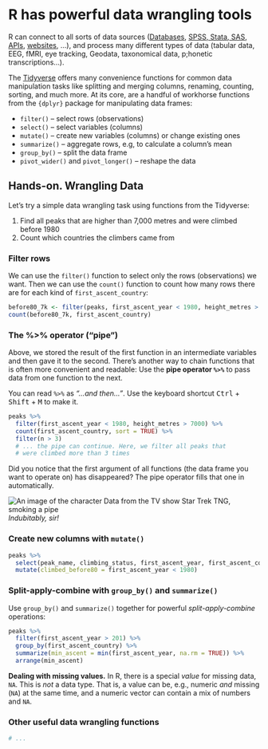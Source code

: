 #  R has powerful data wrangling tools

R can connect to all sorts of data sources ([Databases](https://db.rstudio.com/getting-started/connect-to-database/), [SPSS, Stata, SAS](https://haven.tidyverse.org/), [APIs](https://httr.r-lib.org/), [websites](https://rvest.tidyverse.org/), ...), and process many different types of data (tabular data, EEG, fMRI, eye tracking, Geodata, taxonomical data, p;honetic transcriptions...).

The [Tidyverse](https://www.tidyverse.org/) offers many convenience functions for common data manipulation tasks like splitting and merging columns, renaming, counting, sorting, and much more. At its core, are a handful of workhorse functions from the `{dplyr}` package for manipulating data frames: 

- `filter()`  -- select rows (observations)
- `select()` -- select variables (columns)
- `mutate()` -- create new variables (columns) or change existing ones 
- `summarize()` -- aggregate rows, e.g, to calculate a column's mean
- `group_by()` -- split the data frame
- `pivot_wider()` and `pivot_longer()` -- reshape the data 


## **Hands-on.** Wrangling Data

Let's try a simple data wrangling task using functions from the Tidyverse: 

1. Find all peaks that are higher than 7,000 metres and were climbed before 1980  
2. Count which countries the climbers came from

### Filter rows

We can use the `filter()` function to select only the rows (observations) we want. Then we can use the `count()` function to count how many rows there are for each kind of `first_ascent_country`:

```r
before80_7k <- filter(peaks, first_ascent_year < 1980, height_metres > 7000)
count(before80_7k, first_ascent_country)
```

### The %>% operator ("pipe")

Above, we stored the result of the first function in an intermediate variables and then gave it to the second. There's another way to chain functions that is often more convenient and readable: Use the **pipe operator `%>%`** to pass data from one function to the next. 

You can read `%>%` as *"...and then..."*. Use the keyboard shortcut <kbd>Ctrl</kbd> + <kbd>Shift</kbd> + <kbd>M</kbd> to make it.

```r
peaks %>%
  filter(first_ascent_year < 1980, height_metres > 7000) %>% 
  count(first_ascent_country, sort = TRUE) %>% 
  filter(n > 3) 
  # ... the pipe can continue. Here, we filter all peaks that 
  # were climbed more than 3 times
```

Did you notice that the first argument of all functions (the data frame you want to operate on) has disappeared? The pipe operator fills that one in automatically.

![An image of the character Data from the TV show Star Trek TNG, smoking a pipe](https://i.imgur.com/bIyqtxz.jpg)
*Indubitably, sir!*

### Create new columns with `mutate()`

```r
peaks %>% 
  select(peak_name, climbing_status, first_ascent_year, first_ascent_country) %>% 
  mutate(climbed_before80 = first_ascent_year < 1980)
```

### Split-apply-combine with `group_by()` and `summarize()`

Use `group_by()` and `summarize()` together for powerful *split-apply-combine* operations:

```r 
peaks %>% 
  filter(first_ascent_year > 201) %>% 
  group_by(first_ascent_country) %>% 
  summarize(min_ascent = min(first_ascent_year, na.rm = TRUE)) %>% 
  arrange(min_ascent)
```

:::info
**Dealing with missing values.** In R, there is a special *value* for missing data, `NA`. This is *not* a data type. That is, a value can be, e.g., numeric *and* missing (`NA`) at the same time, and a numeric vector can contain a mix of numbers and `NA`.  
:::


### Other useful data wrangling functions

```r
# ...
```
